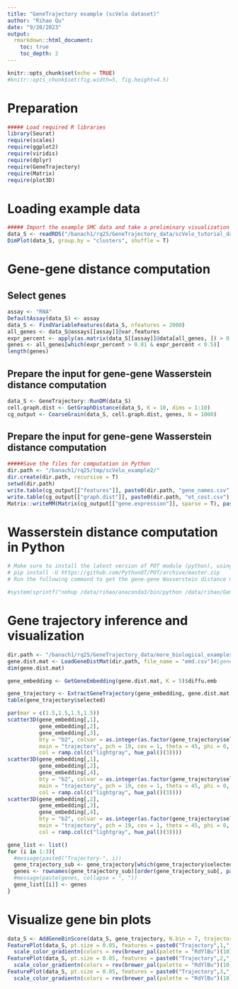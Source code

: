 ```yaml
---
title: "GeneTrajectory example (scVelo dataset)"
author: "Rihao Qu"
date: "9/20/2023"
output: 
  rmarkdown::html_document:
    toc: true
    toc_depth: 2
---
```

  
```r
knitr::opts_chunk$set(echo = TRUE)
#knitr::opts_chunk$set(fig.width=5, fig.height=4.5) 
```

# Preparation
```r

##### Load required R libraries
library(Seurat)
require(scales)
require(ggplot2)
require(viridis)
require(dplyr)
require(GeneTrajectory)
require(Matrix)
require(plot3D)
```


# Loading example data

```r
##### Import the example SMC data and take a preliminary visualization
data_S <- readRDS("/banach1/rq25/GeneTrajectory_data/scVelo_tutorial_data_S.rds")
DimPlot(data_S, group.by = "clusters", shuffle = T)
```

################################################
# Gene-gene distance computation
################################################
## Select genes
```r
assay <- "RNA"
DefaultAssay(data_S) <- assay
data_S <- FindVariableFeatures(data_S, nfeatures = 2000)
all_genes <- data_S@assays[[assay]]@var.features
expr_percent <- apply(as.matrix(data_S[[assay]]@data[all_genes, ]) > 0, 1, sum)/ncol(data_S)
genes <- all_genes[which(expr_percent > 0.01 & expr_percent < 0.5)]
length(genes)
```

## Prepare the input for gene-gene Wasserstein distance computation
```r
data_S <- GeneTrajectory::RunDM(data_S)
cell.graph.dist <- GetGraphDistance(data_S, K = 10, dims = 1:10)
cg_output <- CoarseGrain(data_S, cell.graph.dist, genes, N = 1000)
```

## Prepare the input for gene-gene Wasserstein distance computation
```r
#####Save the files for computation in Python
dir.path <- "/banach1/rq25/tmp/scVelo_example2/"
dir.create(dir.path, recursive = T)
setwd(dir.path)
write.table(cg_output[["features"]], paste0(dir.path, "gene_names.csv"), row.names = F, col.names = F, sep = ",")
write.table(cg_output[["graph.dist"]], paste0(dir.path, "ot_cost.csv"), row.names = F, col.names = F, sep = ",")
Matrix::writeMM(Matrix(cg_output[["gene.expression"]], sparse = T), paste0(dir.path, "gene_expression.mtx"))
```

################################################
# Wasserstein distance computation in Python
################################################
```r
# Make sure to install the latest version of POT module (python), using the following:
# pip install -U https://github.com/PythonOT/POT/archive/master.zip
# Run the following command to get the gene-gene Wasserstein distance matrix

#system(sprintf("nohup /data/rihao/anaconda3/bin/python /data/rihao/GeneTrajectory/GeneTrajectory/python/gene_distance_cal_parallel.py %s &", dir.path))
```

################################################
# Gene trajectory inference and visualization
################################################
```r
dir.path <- "/banach1/rq25/GeneTrajectory_data/more_biological_examples/scvelo_example/DM_DIM10_K10/"
gene.dist.mat <- LoadGeneDistMat(dir.path, file_name = "emd.csv")#[genes, genes]
dim(gene.dist.mat)

gene_embedding <- GetGeneEmbedding(gene.dist.mat, K = 5)$diffu.emb

gene_trajectory <- ExtractGeneTrajectory(gene_embedding, gene.dist.mat, N = 3, t.list = c(21,3,5), K = 5)
table(gene_trajectory$selected)

par(mar = c(1.5,1.5,1.5,1.5))
scatter3D(gene_embedding[,1],
          gene_embedding[,2],
          gene_embedding[,3],
          bty = "b2", colvar = as.integer(as.factor(gene_trajectory$selected))-1,
          main = "trajectory", pch = 19, cex = 1, theta = 45, phi = 0,
          col = ramp.col(c("lightgray", hue_pal()(3))))
scatter3D(gene_embedding[,1],
          gene_embedding[,2],
          gene_embedding[,4],
          bty = "b2", colvar = as.integer(as.factor(gene_trajectory$selected))-1,
          main = "trajectory", pch = 19, cex = 1, theta = 45, phi = 0,
          col = ramp.col(c("lightgray", hue_pal()(3))))
scatter3D(gene_embedding[,2],
          gene_embedding[,3],
          gene_embedding[,4],
          bty = "b2", colvar = as.integer(as.factor(gene_trajectory$selected))-1,
          main = "trajectory", pch = 19, cex = 1, theta = 45, phi = 0,
          col = ramp.col(c("lightgray", hue_pal()(3))))

gene_list <- list()
for (i in 1:3){
  #message(paste0("Trajectory-", i))
  gene_trajectory_sub <- gene_trajectory[which(gene_trajectory$selected == paste0("Trajectory-", i)),]
  genes <- rownames(gene_trajectory_sub)[order(gene_trajectory_sub[, paste0("Pseudoorder", i)])]
  #message(paste(genes, collapse = ", "))
  gene_list[[i]] <- genes
}

```


# Visualize gene bin plots
```r

data_S <- AddGeneBinScore(data_S, gene_trajectory, N.bin = 7, trajectories = 1:3, assay = "RNA", reverse = c(F, F, F))
FeaturePlot(data_S, pt.size = 0.05, features = paste0("Trajectory",1,"_genes", 1:7), ncol = 7, order = T) &
  scale_color_gradientn(colors = rev(brewer_pal(palette = "RdYlBu")(10))) & NoLegend() & NoAxes()
FeaturePlot(data_S, pt.size = 0.05, features = paste0("Trajectory",2,"_genes", 1:7), ncol = 7, order = F) &
  scale_color_gradientn(colors = rev(brewer_pal(palette = "RdYlBu")(10))) & NoLegend() & NoAxes()
FeaturePlot(data_S, pt.size = 0.05, features = paste0("Trajectory",3,"_genes", 1:7), ncol = 7, order = T) &
  scale_color_gradientn(colors = rev(brewer_pal(palette = "RdYlBu")(10))) & NoLegend() & NoAxes()

```


